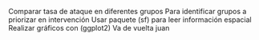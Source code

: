 Comparar tasa de ataque en diferentes grupos
Para identificar grupos a priorizar en intervención
Usar paquete (sf) para leer información espacial
Realizar gráficos con (ggplot2)
Va de vuelta juan